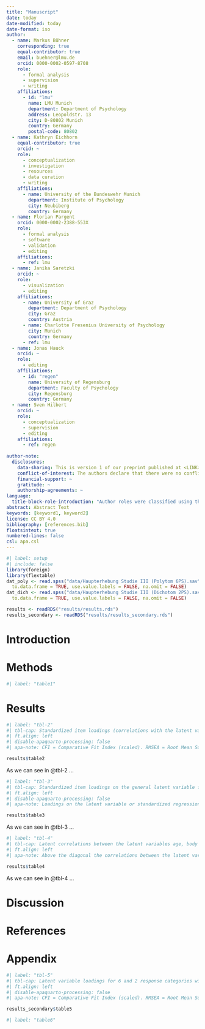 ```yaml
---
title: "Manuscript"
date: today
date-modified: today
date-format: iso
author:
  - name: Markus Bühner
    corresponding: true
    equal-contributor: true
    email: buehner@lmu.de
    orcid: 0000-0002-0597-8708
    role: 
      - formal analysis
      - supervision
      - writing
    affiliations:
      - id: "lmu"
        name: LMU Munich
        department: Department of Psychology
        address: Leopoldstr. 13
        city: D-80802 Munich
        country: Germany
        postal-code: 80802
  - name: Kathryn Eichhorn
    equal-contributor: true
    orcid: ~
    role: 
      - conceptualization
      - investigation
      - resources
      - data curation
      - writing
    affiliations:
      - name: University of the Bundeswehr Munich
        department: Institute of Psychology
        city: Neubiberg
        country: Germany
  - name: Florian Pargent
    orcid: 0000-0002-2388-553X
    role:
      - formal analysis
      - software
      - validation
      - editing
    affiliations:
      - ref: lmu
  - name: Janika Saretzki
    orcid: ~
    role:
      - visualization
      - editing
    affiliations:
      - name: University of Graz
        department: Department of Psychology
        city: Graz
        country: Austria
      - name: Charlotte Fresenius University of Psychology
        city: Munich
        country: Germany
      - ref: lmu
  - name: Jonas Hauck
    orcid: ~
    role:
      - editing
    affiliations:
      - id: "regen"
        name: University of Regensburg
        department: Faculty of Psychology
        city: Regensburg
        country: Germany
  - name: Sven Hilbert
    orcid: ~
    role:
      - conceptualization
      - supervision
      - editing
    affiliations:
      - ref: regen
    
author-note:
  disclosures:
    data-sharing: This is version 1 of our preprint published at <LINK>. All materials (reproducible manuscript, analysis code, data) are available in the project's repository on the Open Science Framework (OSF) at <LINK>. A Quarto Manuscripts website is hosted at <LINK>.
    conflict-of-interest: The authors declare that there were no conflicts of interest concerning the authorship or the publication of this article.
    financial-support: ~
    gratitude: ~
    authorship-agreements: ~
language:
  title-block-role-introduction: "Author roles were classified using the Contributor Role Taxonomy (CRediT; <https://credit.niso.org/>):"
abstract: Abstract Text
keywords: [keyword1, keyword2]
license: CC BY 4.0
bibliography: [references.bib]
floatsintext: true
numbered-lines: false
csl: apa.csl
---
```


```r
#| label: setup
#| include: false
library(foreign)
library(flextable)
dat_poly <- read.spss("data/Haupterhebung Studie III (Polytom 6PS).sav", 
  to.data.frame = TRUE, use.value.labels = FALSE, na.omit = FALSE)
dat_dich <- read.spss("data/Haupterhebung Studie III (Dichotom 2PS).sav",
  to.data.frame = TRUE, use.value.labels = FALSE, na.omit = FALSE)

results <- readRDS("results/results.rds")
results_secondary <- readRDS("results/results_secondary.rds")
```

# Introduction

# Methods

```r
#| label: "table1"
```


# Results


```r
#| label: "tbl-2"
#| tbl-cap: Standardized item loadings (correlations with the latent variable) for 6 and 2 response categories 
#| ft.align: left
#| disable-apaquarto-processing: false
#| apa-note: CFI = Comparative Fit Index (scaled). RMSEA = Root Mean Squared Error of Approximation (scaled). SRMR = Standardized Root Mean Residual. Scaled chi-square, scaled df, and scaled p-value are reported. Correlations with the latent variable higher as the self-reported physical item are printed in bold typeface.

results$table2
```

As we can see in @tbl-2 ...

```r
#| label: "tbl-3"
#| tbl-cap: Standardized item loadings on the general latent variable for 6 categories controlling for the self-reported physical item and self-reported sex.
#| ft.align: left
#| disable-apaquarto-processing: false
#| apa-note: Loadings on the latent variable or standardized regression weights of the self-reported physical item and self-reported sex greater than .60 are printed in bold typeface.

results$table3
```

As we can see in @tbl-3 ...

```r
#| label: "tbl-4"
#| tbl-cap: Latent correlations between the latent variables age, body height and body weight for 6 and 2 categories
#| ft.align: left
#| apa-note: Above the diagonal the correlations between the latent variables are shown and below the diag-onal the correlations between the self-reported physical measures are shown. The latent correla-tions were taken out of latent variable models (6 and response categories) including all self-reported physical items and all latent variables with the allocated items. The models showed the following fit. In the diagonal are the reliability estimates Omega for the scales.

results$table4
```

As we can see in @tbl-4 ...

# Discussion


# References

::: {#refs}
:::

# Appendix

```r
#| label: "tbl-5"
#| tbl-cap: Latent variable loadings for 6 and 2 response categories with correlated errors 
#| ft.align: left
#| disable-apaquarto-processing: false
#| apa-note: CFI = Comparative Fit Index (scaled). RMSEA = Root Mean Squared Error of Approximation (scaled). SRMR = Standardized Root Mean Residual. Scaled chi-square, scaled df (degrees of freedom), and scaled p-value are reported. Best Fit indices are printed in bold typeface. Loadings higher than the loading of the self-reported physical item are printed in bold typeface.

results_secondary$table5
```

```r
#| label: "table6"
```
